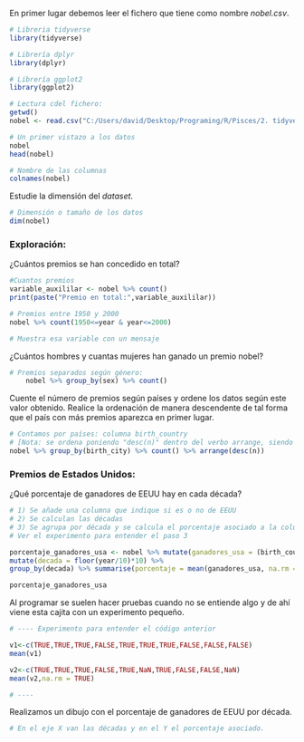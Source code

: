 En primer lugar debemos leer el fichero que tiene como nombre *nobel.csv*. 


```r
# Libreria tidyverse
library(tidyverse)

# Librería dplyr
library(dplyr)

# Librería ggplot2
library(ggplot2)

```

```r

# Lectura cdel fichero:
getwd()
nobel <- read.csv("C:/Users/david/Desktop/Programing/R/Pisces/2. tidyverse/data/nobel.csv")

# Un primer vistazo a los datos
nobel
head(nobel)


```

```r

# Nombre de las columnas
colnames(nobel)

```

Estudie la dimensión del *dataset*. 

```r

# Dimensión o tamaño de los datos
dim(nobel)

```

### Exploración: 

¿Cuántos premios se han concedido en total? 

```r
#Cuantos premios
variable_auxililar <- nobel %>% count()
print(paste("Premio en total:",variable_auxililar))

# Premios entre 1950 y 2000
nobel %>% count(1950<=year & year<=2000)

# Muestra esa variable con un mensaje

```

¿Cuántos hombres y cuantas mujeres han ganado un premio nobel?

```r

# Premios separados según género:
    nobel %>% group_by(sex) %>% count()

```

Cuente el número de premios según países y ordene los datos según este valor obtenido. Realice la ordenación de manera descendente de tal forma que el país con más premios aparezca en primer lugar. 

```r

# Contamos por países: columna birth_country
# [Nota: se ordena poniendo "desc(n)" dentro del verbo arrange, siendo n el valor que se cuenyta]
nobel %>% group_by(birth_city) %>% count() %>% arrange(desc(n))

```

### Premios de Estados Unidos: 

¿Qué porcentaje de ganadores de EEUU hay en cada década? 

```r

# 1) Se añade una columna que indique si es o no de EEUU
# 2) Se calculan las décadas
# 3) Se agrupa por década y se calcula el porcentaje asociado a la columna creada
# Ver el experimento para entender el paso 3

porcentaje_ganadores_usa <- nobel %>% mutate(ganadores_usa = (birth_country == "United States of America")) %>% 
mutate(decada = floor(year/10)*10) %>%
group_by(decada) %>% summarise(porcentaje = mean(ganadores_usa, na.rm = TRUE)*100) %>% arrange(desc(decada))

porcentaje_ganadores_usa
```

Al programar se suelen hacer pruebas cuando no se entiende algo y de ahí viene esta cajita con un experimento pequeño. 

```r

# ---- Experimento para entender el código anterior

v1<-c(TRUE,TRUE,TRUE,FALSE,TRUE,TRUE,TRUE,FALSE,FALSE,FALSE)
mean(v1)

v2<-c(TRUE,TRUE,TRUE,FALSE,TRUE,NaN,TRUE,FALSE,FALSE,NaN)
mean(v2,na.rm = TRUE)

# ----

```


Realizamos un dibujo con el porcentaje de ganadores de EEUU por década. 


```r

# En el eje X van las décadas y en el Y el porcentaje asociado. 

```
